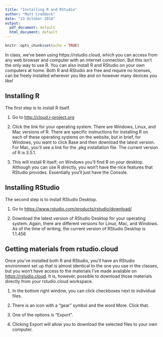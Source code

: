 ```yaml
---
title: "Installing R and RStudio"
author: "Matt Craddock"
date: "23 October 2018"
output:
  pdf_document: default
  html_document: default
---
```


```r
knitr::opts_chunk$set(echo = TRUE)
```

In class, we've been using https://rstudio.cloud, which you can access from any web browser and computer with an internet connection. But this isn't the only way to use R. You can also install R and RStudio on your own computers at home. Both R and RStudio are free and require no licenses, can be freely installed wherever you like and on however many devices you like!

## Installing R 

The first step is to install R itself.

1. Go to [http://cloud.r-project.org](http://cloud.r-project.org)

2. Click the link for your operating system. There are Windows, Linux, and Mac versions of R. There are specific instructions for installing R on each of these operating systems on the website, but in brief, for Windows, you want to click Base and then download the latest version. For Mac, you'll see a link for the .pkg installation file. The current version of R is 3.5.1.

3. This will install R itself; on Windows you'll find R on your desktop. Although you can use R directly, you won't have the nice features that RStudio provides. Essentially you'll just have the Console.

## Installing RStudio

The second step is to install RStudio Desktop.

1. Go to [https://www.rstudio.com/products/rstudio/download/](https://www.rstudio.com/products/rstudio/download/)

2. Download the latest version of RStudio Desktop for your operating system. Again, there are different versions for Linux, Mac, and Windows. As of the time of writing, the current version of RStudio Desktop is 1.1.456

## Getting materials from rstudio.cloud

Once you've installed both R and RStudio, you'll have an RStudio environment set up that is almost identical to the one you use in the classes, but you won't have access to the materials I've made available on [https://rstudio.cloud](https://rstudio.cloud). It is, however, possible to download those materials directly from your rstudio.cloud workspace.

1. In the bottom right window, you can click checkboxes next to individual files.

2. There is an icon with a "gear" symbol and the word More. Click that.

3. One of the options is "Export".

4. Clicking Export will allow you to download the selected files to your own computer.
